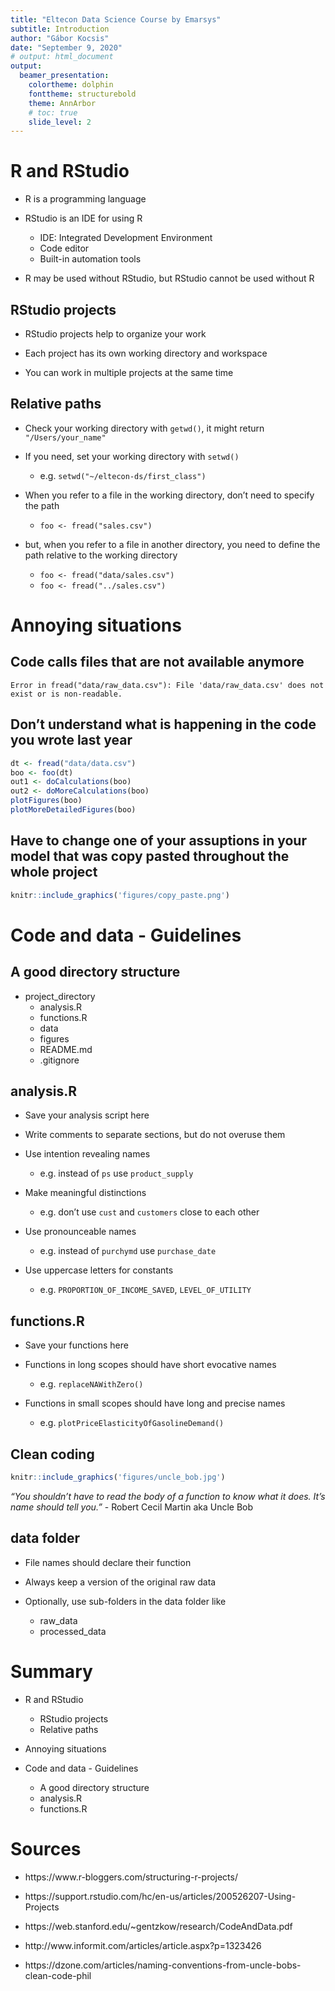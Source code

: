 ```yaml
---
title: "Eltecon Data Science Course by Emarsys"
subtitle: Introduction
author: "Gábor Kocsis"
date: "September 9, 2020"
# output: html_document
output:
  beamer_presentation:
    colortheme: dolphin
    fonttheme: structurebold
    theme: AnnArbor
    # toc: true
    slide_level: 2
---
```


# R and RStudio
- R is a programming language

- RStudio is an IDE for using R
    - IDE: Integrated Development Environment
    - Code editor
    - Built-in automation tools

- R may be used without RStudio, but RStudio cannot be used without R

## RStudio projects
- RStudio projects help to organize your work

- Each project has its own working directory and workspace

- You can work in multiple projects at the same time

## Relative paths
- Check your working directory with ``getwd()``, it might return ``"/Users/your_name"``

- If you need, set your working directory with ``setwd()``
    - e.g. ``setwd("~/eltecon-ds/first_class")``

- When you refer to a file in the working directory, don't need to specify the path
    - ``foo <- fread("sales.csv")``

- but, when you refer to a file in another directory, you need to define the path relative to the working directory
    - ``foo <- fread("data/sales.csv")``
    - ``foo <- fread("../sales.csv")``

# Annoying situations

## Code calls files that are not available anymore
``
Error in fread("data/raw_data.csv"): File 'data/raw_data.csv' does not exist or is non-readable.
``

## Don't understand what is happening in the code you wrote last year
```r
dt <- fread("data/data.csv")
boo <- foo(dt)
out1 <- doCalculations(boo)
out2 <- doMoreCalculations(boo)
plotFigures(boo)
plotMoreDetailedFigures(boo)
```

## Have to change one of your assuptions in your model that was copy pasted throughout the whole project
```r
knitr::include_graphics('figures/copy_paste.png')
```

# Code and data - Guidelines
## A good directory structure
- project_directory
    - analysis.R
    - functions.R
    - data
    - figures
    - README.md
    - .gitignore

## analysis.R
- Save your analysis script here

- Write comments to separate sections, but do not overuse them

- Use intention revealing names
    - e.g. instead of ``ps`` use ``product_supply``

- Make meaningful distinctions
    - e.g. don't use ``cust`` and ``customers`` close to each other

- Use pronounceable names
    - e.g. instead of ``purchymd`` use ``purchase_date``

- Use uppercase letters for constants
    - e.g. ``PROPORTION_OF_INCOME_SAVED``, ``LEVEL_OF_UTILITY``

## functions.R
- Save your functions here

- Functions in long scopes should have short evocative names
    - e.g. ``replaceNAWithZero()``

- Functions in small scopes should have long and precise names
    - e.g. ``plotPriceElasticityOfGasolineDemand()``

## Clean coding
```r
knitr::include_graphics('figures/uncle_bob.jpg')
```

*"You shouldn't have to read the body of a function to know what it does. It's name should tell you."* - Robert Cecil Martin aka Uncle Bob

## data folder
- File names should declare their function

- Always keep a version of the original raw data

- Optionally, use sub-folders in the data folder like
    - raw_data
    - processed_data

# Summary
- R and RStudio
    - RStudio projects
    - Relative paths

- Annoying situations

- Code and data - Guidelines
    - A good directory structure
    - analysis.R
    - functions.R

# Sources
- https://www.r-bloggers.com/structuring-r-projects/

- https://support.rstudio.com/hc/en-us/articles/200526207-Using-Projects

- https://web.stanford.edu/~gentzkow/research/CodeAndData.pdf

- http://www.informit.com/articles/article.aspx?p=1323426

- https://dzone.com/articles/naming-conventions-from-uncle-bobs-clean-code-phil
